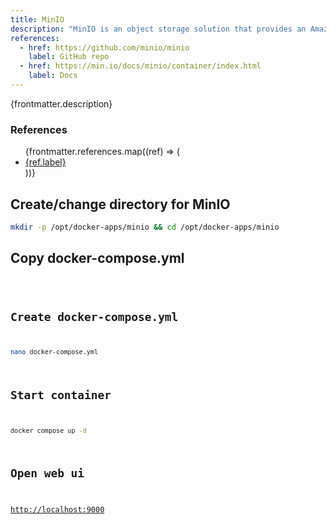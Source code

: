 ```yaml
---
title: MinIO
description: "MinIO is an object storage solution that provides an Amazon Web Services S3-compatible API and supports all core S3 features. MinIO is built to deploy anywhere - public or private cloud, baremetal infrastructure, orchestrated environments and edge infrastructure."
references:
  - href: https://github.com/minio/minio
    label: GitHub repo
  - href: https://min.io/docs/minio/container/index.html
    label: Docs
---
```



<p>{frontmatter.description}</p>

### References

<ul>
  {frontmatter.references.map((ref) => (
    <li>
      <a href={ref.href}>{ref.label}</a>
    </li>
  ))}
</ul>

## Create/change directory for MinIO

```sh
mkdir -p /opt/docker-apps/minio && cd /opt/docker-apps/minio
```

## Copy docker-compose.yml

<Code lang="yml" title="docker-compose.yml" code={yaml} />

## Create docker-compose.yml

```sh
nano docker-compose.yml
```

## Start container

```sh
docker compose up -d
```

## Open web ui

[http://localhost:9000](http://localhost:9000)
